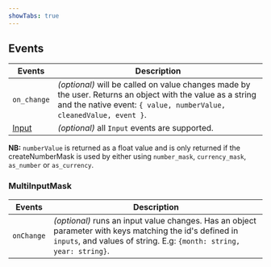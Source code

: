 ```yaml
---
showTabs: true
---
```


## Events

| Events                                  | Description                                                                                                                                                                      |
| --------------------------------------- | -------------------------------------------------------------------------------------------------------------------------------------------------------------------------------- |
| `on_change`                             | _(optional)_ will be called on value changes made by the user. Returns an object with the value as a string and the native event: `{ value, numberValue, cleanedValue, event }`. |
| [Input](/uilib/components/input/events) | _(optional)_ all `Input` events are supported.                                                                                                                                   |

**NB:** `numberValue` is returned as a float value and is only returned if the createNumberMask is used by either using `number_mask`, `currency_mask`, `as_number` or `as_currency`.

### MultiInputMask

| Events     | Description                                                                                                                                                                    |
| ---------- | ------------------------------------------------------------------------------------------------------------------------------------------------------------------------------ |
| `onChange` | _(optional)_ runs an input value changes. Has an object parameter with keys matching the id's defined in `inputs`, and values of string. E.g: `{month: string, year: string}`. |
